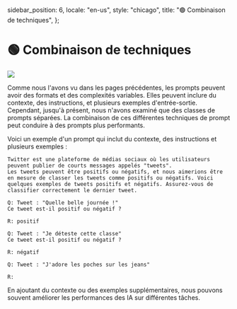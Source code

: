   sidebar_position: 6,
  locale: "en-us",
  style: "chicago",
  title: "🟢 Combinaison de techniques",
};

# 🟢 Combinaison de techniques

<div style={{ textAlign: "center" }}>
  <Image
    src={"/docs/assets/basics/combined_prompt.svg"}
    width={634}
    height={878}
    style={{
      width: "500px",
      height: "300px",
      verticalAlign: "top",
      margin: "auto",
    }}
  />
</div>

Comme nous l'avons vu dans les pages précédentes, les prompts peuvent avoir des formats et des complexités variables. Elles peuvent inclure du contexte, des instructions, et plusieurs exemples d'entrée-sortie. Cependant, jusqu'à présent, nous n'avons examiné que des classes de prompts séparées. La combinaison de ces différentes techniques de prompt peut conduire à des prompts plus performants.

Voici un exemple d'un prompt qui inclut du contexte, des instructions et plusieurs exemples :

```text
Twitter est une plateforme de médias sociaux où les utilisateurs peuvent publier de courts messages appelés "tweets".
Les tweets peuvent être positifs ou négatifs, et nous aimerions être en mesure de classer les tweets comme positifs ou négatifs. Voici quelques exemples de tweets positifs et négatifs. Assurez-vous de classifier correctement le dernier tweet.

Q: Tweet : "Quelle belle journée !"
Ce tweet est-il positif ou négatif ?

R: positif

Q: Tweet : "Je déteste cette classe"
Ce tweet est-il positif ou négatif ?

R: négatif

Q: Tweet : "J'adore les poches sur les jeans"

R:
```

En ajoutant du contexte ou des exemples supplémentaires, nous pouvons souvent améliorer les performances des IA sur différentes tâches.
